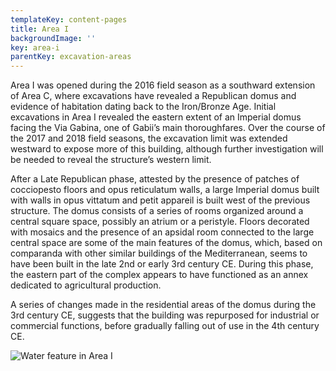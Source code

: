 ```yaml
---
templateKey: content-pages
title: Area I
backgroundImage: ''
key: area-i
parentKey: excavation-areas
---
```

Area I was opened during the 2016 field season as a southward extension of Area C, where excavations have revealed a Republican domus and evidence of habitation dating back to the Iron/Bronze Age. Initial excavations in Area I revealed the eastern extent of an Imperial domus facing the Via Gabina, one of Gabii’s main thoroughfares. Over the course of the 2017 and 2018 field seasons, the excavation limit was extended westward to expose more of this building, although further investigation will be needed to reveal the structure’s western limit.

After a Late Republican phase, attested by the presence of patches of cocciopesto floors and opus reticulatum walls, a large Imperial domus built with walls in opus vittatum and petit appareil is built west of the previous structure. The domus consists of a series of rooms organized around a central square space, possibly an atrium or a peristyle. Floors decorated with mosaics and the presence of an apsidal room connected to the large central space are some of the main features of the domus, which, based on comparanda with other similar buildings of the Mediterranean, seems to have been built in the late 2nd or early 3rd century CE. During this phase, the eastern part of the complex appears to have functioned as an annex dedicated to agricultural production.

A series of changes made in the residential areas of the domus during the 3rd century CE, suggests that the building was repurposed for industrial or commercial functions, before gradually falling out of use in the 4th century CE. 





![](/assets/dscn0222.jpg "Water feature in Area I")
